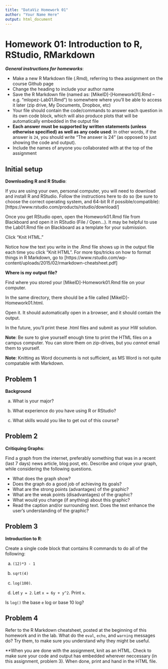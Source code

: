 ```yaml
---
title: "DataViz Homework 01"
author: "Your Name Here"
output: html_document
---
```


#  Homework 01:  Introduction to R, RStudio, RMarkdown

***General instructions for homeworks***: 

+  Make a new R Markdown file (.Rmd), referring to thea assignment on the course Github page
+  Change the heading to include your author name
+  Save the R Markdown file (named as:  [MikeID]-[Homework01].Rmd -- e.g. "mlopez-Lab01.Rmd") to somewhere where you'll be able to access it later (zip drive, My Documents, Dropbox, etc)
+  Your file should contain the code/commands to answer each question in its own code block, which will also produce plots that will be automatically embedded in the output file
+  **Each answer must be supported by written statements (unless otherwise specified) as well as any code used**: In other words, if the answer is `24`, you should write "The answer is 24" (as opposed to just showing the code and output).
+  Include the names of anyone you collaborated with at the top of the assignment


##  Initial setup

**Downloading R and R Studio**:  

If you are using your own, personal computer, you will need to download and install R and RStudio.  Follow the instructions here to do so (be sure to choose the correct operating system, and 64-bit R if possible/compatible):  [https://www.rstudio.com/products/rstudio/download/]

Once you get RStudio open, open the Homework01.Rmd file from Blackboard and open it in RStudio (File / Open...).  It may be helpful to use the Lab01.Rmd file on Blackboard as a template for your submission.  

Click "Knit HTML."

Notice how the text you write in the .Rmd file shows up in the output file each time you click "Knit HTML".  For more tips/tricks on how to format things in R Markdown, go to [https://www.rstudio.com/wp-content/uploads/2015/02/rmarkdown-cheatsheet.pdf]

**Where is my output file?**

Find where you stored your [MikeID]-Homework01.Rmd file on your computer.  

In the same directory, there should be a file called [MikeID]-Homework01.html.  

Open it.  It should automatically open in a browser, and it should contain the output.  

In the future, you'll print these .html files and submit as your HW solution. 

**Note**: Be sure to give yourself enough time to print the HTML files on a campus computer. You can store them on zip-drives, but you *cannot* email them to yourself.

**Note**: Knitting as Word documents is not sufficient, as MS Word is not quite compatable with Markdown.

##  Problem 1

**Background**


a.  What is your major? 

b.  What experience do you have using R or RStudio?

c.  What skills would you like to get out of this course? 


##  Problem 2

**Critiquing Graphs**:

Find a graph from the internet, preferably something that was in a recent (last 7 days) news article, blog post, etc.  Describe and crique your graph, while considering the following questions. 

+  What does the graph show?
+  Does the graph do a good job of achieving its goals?
+  What are the strong points (advantages) of the graphic?
+  What are the weak points (disadvantages) of the graphic?
+  What would you change (if anything) about this graphic?
+  Read the caption and/or surrounding text.  Does the text enhance the user's understanding of the graphic?


## Problem 3

**Introduction to R**:  

Create a single code block that contains R commands to do all of the following:

a.  `(12)*3 - 1`

b.  `sqrt(4)`

c.  `log(100)`. 

d.  Let `y = 2`.  Let `x = 6y + y^2`.  Print `x`.

Is `log()` the base `e` log or base 10 log?


##  Problem 4

Refer to the R Markdown cheatsheet, posted at the beginning of this homework and in the lab. What do the `eval`, `echo`, and `warning` messages do? Try them, to make sure you understand why they might be useful.




**When you are done with the assignment, knit as an HTML. Check to make sure your code and output has embedded wherever neccessary (in this assignment, problem 3). When done, print and hand in the HTML file.